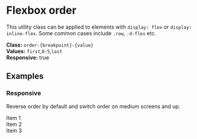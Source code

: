 
<Meta title="Utilities/Flexbox/Order" />

# Flexbox order

This utility class can be applied to elements with `display: flex` or `display: inline-flex`. Some common cases include `.row`, `.d-flex` etc.

**Class:** `order-{breakpoint}-{value}` <br/>
**Values:** `first`,`0-5`,`last` <br/>
**Responsive:** true

## Examples

### Responsive
Reverse order by default and switch order on medium screens and up.
<Canvas>
  <div class="d-flex">
    <div class="p-3 border border-info order-last order-md-2">Item 1</div>
    <div class="p-3 border border-info order-md-0">Item 2</div>
    <div class="p-3 border border-info order-first order-md-1">Item 3</div>
  </div>
</Canvas>
